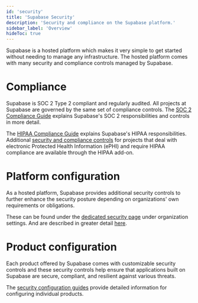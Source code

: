 ```yaml
---
id: 'security'
title: 'Supabase Security'
description: 'Security and compliance on the Supabase platform.'
sidebar_label: 'Overview'
hideToc: true
---
```


Supabase is a hosted platform which makes it very simple to get started without needing to manage any infrastructure. The hosted platform comes with many security and compliance controls managed by Supabase.

# Compliance

Supabase is SOC 2 Type 2 compliant and regularly audited. All projects at Supabase are governed by the same set of compliance controls.
The [SOC 2 Compliance Guide](/docs/guides/security/soc-2-compliance) explains Supabase's SOC 2 responsibilities and controls in more detail.

The [HIPAA Compliance Guide](/docs/guides/security/hipaa-compliance) explains Supabase's HIPAA responsibilities. Additional [security and compliance controls](/docs/guides/deployment/shared-responsibility-model#managing-healthcare-data) for projects that deal with electronic Protected Health Information (ePHI) and require HIPAA compliance are available through the HIPAA add-on.

# Platform configuration

As a hosted platform, Supabase provides additional security controls to further enhance the security posture depending on organizations' own requirements or obligations.

These can be found under the [dedicated security page](https://supabase.com/dashboard/org/_/security) under organization settings. And are described in greater detail [here](/docs/guides/security/platform-security).

# Product configuration

Each product offered by Supabase comes with customizable security controls and these security controls help ensure that applications built on Supabase are secure, compliant, and resilient against various threats.

The [security configuration guides](/docs/guides/security/product-security) provide detailed information for configuring individual products.
